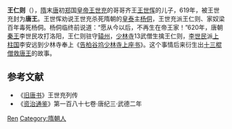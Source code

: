 {{Otheruses|other=同名人物|王冷斋}}

'''王仁则'''（{{bd|？||？|}}），[[隋|隋]]末[[唐|唐]]初[[郑|郑]]国[[皇帝|皇帝]][[王世充|王世充]]的哥哥齐王[[王世恽|王世恽]]的儿子，619年，被王世充封为'''唐王'''。王世恽劝说王世充杀死隋朝的[[皇泰|皇泰]]主[[杨侗|杨侗]]，王世充派王仁则、家奴梁百年毒死杨侗。杨侗临终前说道：“愿从今以后，不再生在帝王家！”620年，唐朝[[秦王|秦王]]李世民攻打洛阳，王仁则驻守[[辕州|辕州]]，[[少林寺|少林寺]]13武僧生擒王仁则，[[李世民|李世民]]派[[上柱国|上柱国]]李安远到少林寺奉上《[[唐太宗告柏谷坞少林寺上座书|告柏谷坞少林寺上座书]]》。这个事情后来衍生出[[十三棍僧救唐王|十三棍僧救唐王]]的故事。

== 参考文献 ==
*《[[旧唐书|旧唐书]]》王世充列传
*《[[资治通鉴|资治通鉴]]》第一百八十七卷·唐纪三·武德二年

{{Authority control}}
{{DEFAULTSORT:Wang王}}
[[Category:王姓|Ren]]
[[Category:隋朝人|Category:隋朝人]]